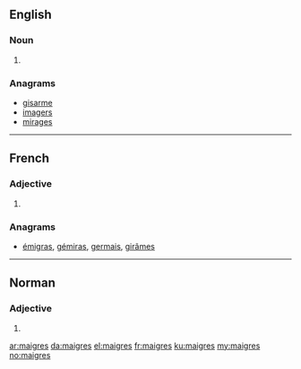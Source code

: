 ==English==

===Noun===
{{head|en|noun plural form}}

# {{plural of|maigre|lang=en}}

===Anagrams===
* [[gisarme#English|gisarme]]
* [[imagers#English|imagers]]
* [[mirages#English|mirages]]

----

==French==

===Adjective===
{{fr-adj-form}}

# {{plural of|maigre|lang=fr}}

===Anagrams===
* [[émigras#French|émigras]], [[gémiras#French|gémiras]], [[germais#French|germais]], [[girâmes#French|girâmes]]

----

==Norman==

===Adjective===
{{nrf-adj-form|p}}

# {{plural of|maigre||thin|lang=nrf}}

[[ar:maigres]]
[[da:maigres]]
[[el:maigres]]
[[fr:maigres]]
[[ku:maigres]]
[[my:maigres]]
[[no:maigres]]